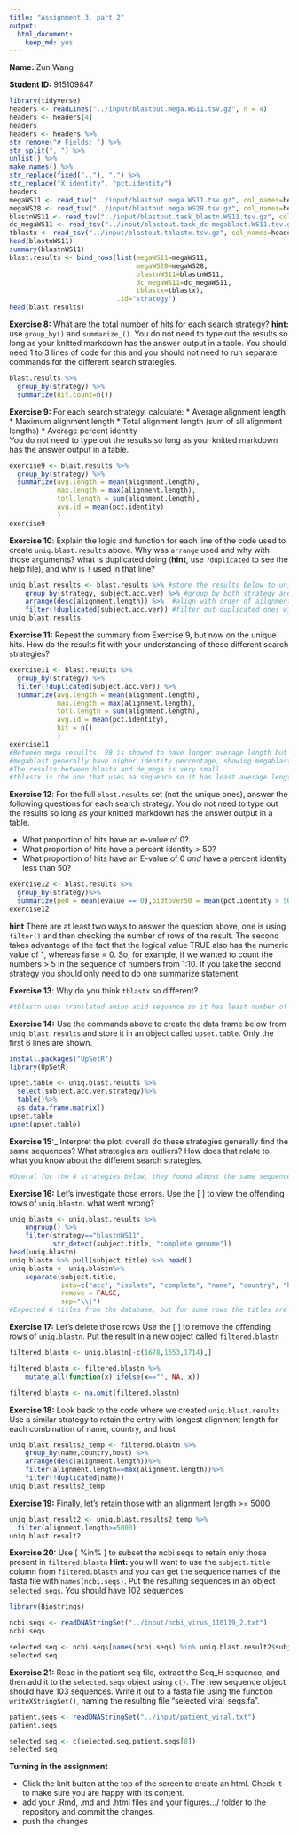 ---
title: "Assignment 3, part 2"
output: 
  html_document: 
    keep_md: yes
---

__Name:__ Zun Wang

__Student ID:__ 915109847

```{r}
library(tidyverse)
headers <- readLines("../input/blastout.mega.WS11.tsv.gz", n = 4)
headers <- headers[4]
headers
headers <- headers %>%
str_remove("# Fields: ") %>%
str_split(", ") %>%
unlist() %>%
make.names() %>%
str_replace(fixed(".."), ".") %>%
str_replace("X.identity", "pct.identity")
headers
megaWS11 <- read_tsv("../input/blastout.mega.WS11.tsv.gz", col_names=headers, comment="#")
megaWS28 <- read_tsv("../input/blastout.mega.WS28.tsv.gz", col_names=headers, comment="#")
blastnWS11 <- read_tsv("../input/blastout.task_blastn.WS11.tsv.gz", col_names=headers, comment="#")
dc_megaWS11 <- read_tsv("../input/blastout.task_dc-megablast.WS11.tsv.gz", col_names=headers, comment="#")
tblastx <- read_tsv("../input/blastout.tblastx.tsv.gz", col_names=headers, comment="#")
head(blastnWS11)
summary(blastnWS11)
blast.results <- bind_rows(list(megaWS11=megaWS11,
                                megaWS28=megaWS28, 
                                blastnWS11=blastnWS11, 
                                dc_megaWS11=dc_megaWS11,
                                tblastx=tblastx), 
                           .id="strategy")
head(blast.results)
```

**Exercise 8:** What are the total number of hits for each search strategy? __hint:__ use `group_by()` and `summarize_()`. You do not need to type out the results so long as your knitted markdown has the answer output in a table.  You should need 1 to 3 lines of code for this and you should not need to run separate commands for the different search strategies.
```{r}
blast.results %>%
  group_by(strategy) %>%
  summarize(hit.count=n())
```

**Exercise 9:** For each search strategy, calculate:
* Average alignment length
* Maximum alignment length
* Total alignment length (sum of all alignment lengths)
* Average percent identity  
You do not need to type out the results so long as your knitted markdown has the answer output in a table.
```{r}
exercise9 <- blast.results %>%
  group_by(strategy) %>%
  summarize(avg.length = mean(alignment.length),
            max.length = max(alignment.length),
            totl.length = sum(alignment.length),
            avg.id = mean(pct.identity)
            )
exercise9
```


**Exercise 10**: Explain the logic and function for each line of the code used to create `uniq.blast.results` above.  Why was `arrange` used and why with those arguments?  what is duplicated doing (__hint__, use `?duplicated` to see the help file), and why is `!` used in that line?

```{r}
uniq.blast.results <- blast.results %>% #store the results below to uniq.blast.results
    group_by(strategy, subject.acc.ver) %>% #group by both strategy and subject.acc.ver
    arrange(desc(alignment.length)) %>%  #align with order of ailgnment length from longest to shortest
    filter(!duplicated(subject.acc.ver)) #filter out duplicated ones with same subject.acc.ver
uniq.blast.results
```

**Exercise 11:** Repeat the summary from Exercise 9, but now on the unique hits.  How do the results fit with your understanding of these different search strategies?
```{r}
exercise11 <- blast.results %>%
  group_by(strategy) %>%
  filter(!duplicated(subject.acc.ver)) %>%
  summarize(avg.length = mean(alignment.length),
            max.length = max(alignment.length),
            totl.length = sum(alignment.length),
            avg.id = mean(pct.identity),
            hit = n()
            )
exercise11
#Between mega resuilts, 28 is showed to have longer average length but less total length so less accurate than mega11.
#megablast generally have higher identity percentage, showing megablast's advantage on longer sequences
#The results between blastn and de_mega is very small
#tblastx is the one that uses aa sequence so it has least average length.
```

**Exercise 12**: For the full `blast.results` set (not the unique ones), answer the following questions for each search strategy.  You do not need to type out the results so long as your knitted markdown has the answer output in a table.

* What proportion of hits have an e-value of 0?
* What proportion of hits have a percent identity > 50?
* What proportion of hits have an E-value of 0 _and_ have a percent identity less than 50?
```{r}
exercise12 <- blast.results %>%
  group_by(strategy)%>%
  summarize(pe0 = mean(evalue == 0),pidtover50 = mean(pct.identity > 50),p3 = mean(evalue==0 & pct.identity < 50))
exercise12
```

__hint__ There are at least two ways to answer the question above, one is using `filter()` and then checking the number of rows of the result.  The second takes advantage of the fact that the logical value TRUE also has the numeric value of 1, whereas false = 0.  So, for example, if we wanted to count the numbers > 5 in the sequence of numbers from 1:10.  If you take the second strategy you should only need to do one summarize statement.


**Exercise 13**: Why do you think `tblastx` so different?
```{r}
#tblastn uses translated amino acid sequence so it has least number of hits.
```

**Exercise 14:** Use the commands above to create the data frame below from `uniq.blast.results` and store it in an object called `upset.table`.  Only the first 6 lines are shown.

```{r}
install.packages("UpSetR")
library(UpSetR)
```
```{r}
upset.table <- uniq.blast.results %>%
  select(subject.acc.ver,strategy)%>%
  table()%>%
  as.data.frame.matrix()
upset.table
upset(upset.table)
```
**Exercise 15:**_  Interpret the plot: overall do these strategies generally find the same sequences?  What strategies are outliers?  How does that relate to what you know about the different search strategies.
```{r}
#Overal for the 4 strategies below, they found almost the same sequences, but megaW28 is the outlier, maybe because 28 is too big a number for too coarse search of megablast, its result is inaccurate.
```
**Exercise 16:** Let's investigate those errors.  Use the [ ] to view the offending rows of `uniq.blastn`.  what went wrong?
```{r}
uniq.blastn <- uniq.blast.results %>%
    ungroup() %>%
    filter(strategy=="blastnWS11",
           str_detect(subject.title, "complete genome"))
head(uniq.blastn)
uniq.blastn %>% pull(subject.title) %>% head()
uniq.blastn <- uniq.blastn%>%
    separate(subject.title,
             into=c("acc", "isolate", "complete", "name", "country", "host"),
             remove = FALSE, 
             sep="\\|")
#Expected 6 titles from the database, but for some rows the titles are not completed, not following this format, so there are errors.

```
**Exercise 17:** Let's delete those rows  Use the [ ] to remove the offending rows of `uniq.blastn`.  Put the result in a new object called `filtered.blastn`
```{r}
filtered.blastn <- uniq.blastn[-c(1678,1653,1714),]

filtered.blastn <- filtered.blastn %>%
    mutate_all(function(x) ifelse(x=="", NA, x))

filtered.blastn <- na.omit(filtered.blastn)
```

**Exercise 18:** Look back to the code where we created `uniq.blast.results` Use a similar strategy to retain the entry with longest alignment length for each combination of name, country, and host

```{r}
uniq.blast.results2_temp <- filtered.blastn %>% 
    group_by(name,country,host) %>% 
    arrange(desc(alignment.length))%>%
    filter(alignment.length==max(alignment.length))%>%
    filter(!duplicated(name))
uniq.blast.results2_temp

```
**Exercise 19:** Finally, let's retain those with an alignment length >= 5000
```{r}
uniq.blast.result2 <- uniq.blast.results2_temp %>%
  filter(alignment.length>=5000)
uniq.blast.result2
```

**Exercise 20:** Use [ %in% ] to subset the ncbi seqs to retain only those present in `filtered.blastn` __Hint:__ you will want to use the `subject.title` column from `filtered.blastn` and you can get the sequence names of the fasta file with `names(ncbi.seqs)`.  Put the resulting sequences in an object `selected.seqs`.  You should have 102 sequences.
```{r}
library(Biostrings)
```
```{r}
ncbi.seqs <- readDNAStringSet("../input/ncbi_virus_110119_2.txt")
ncbi.seqs
```
```{r}
selected.seq <- ncbi.seqs[names(ncbi.seqs) %in% uniq.blast.result2$subject.title]
selected.seq
```

**Exercise 21:** Read in the patient seq file, extract the Seq_H sequence, and then add it to the `selected.seqs` object using `c()`.  The new sequence object should have 103 sequences. Write it out to a fasta file using the function `writeXStringSet()`, naming the resulting file "selected_viral_seqs.fa".

```{r}
patient.seqs <- readDNAStringSet("../input/patient_viral.txt")
patient.seqs
```
```{r}
selected.seq <- c(selected.seq,patient.seqs[8])
selected.seq
```
**Turning in the assignment**

* Click the knit button at the top of the screen to create an html.  Check it to make sure you are happy with its content.
* add your .Rmd, .md and .html files and your figures.../ folder to the repository and commit the changes.
* push the changes
